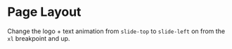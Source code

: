 # Page Layout

Change the logo + text animation from `slide-top` to `slide-left` on from the `xl` breakpoint and up.
